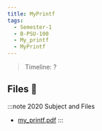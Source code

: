 ```yaml
---
title: MyPrintf
tags:
  - Semester-1
  - B-PSU-100
  - My_printf
  - MyPrintf
---
```

> Timeline: ?


## Files 📂

:::note 2020 Subject and Files
- [my_printf.pdf](https://github.com/Studio-17/Epitech-Subjects/raw/main/Semester-1/B-PSU-100/My_printf/MyPrintf/my_printf.pdf)
:::

